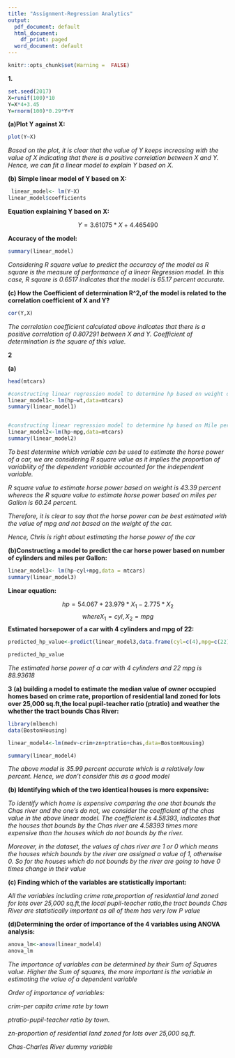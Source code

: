 ---
title: "Assignment-Regression Analytics"
output:
  pdf_document: default
  html_document:
    df_print: paged
  word_document: default
---

```{r setup, include=FALSE}
knitr::opts_chunk$set(Warning =  FALSE)
```

**1.**
```{r}
set.seed(2017) 
X=runif(100)*10 
Y=X*4+3.45 
Y=rnorm(100)*0.29*Y+Y 

```

**(a)Plot Y against X:**

```{r}
plot(Y~X)
```

*Based on the plot, it is clear that the value of Y keeps increasing with the value of X indicating that there is a positive correlation between X and Y. Hence, we can fit a linear model to explain Y based on X.*

\newpage
**(b) Simple linear model of Y based on X:**
```{r}
 linear_model<- lm(Y~X)
linear_model$coefficients

```
**Equation explaining Y based on X:**

$$Y = 3.61075* X +4.465490$$

**Accuracy of the model:**
```{r}

summary(linear_model)

```
*Considering R square value to predict the accuracy of the model as R square is the measure of performance of a linear Regression model. In this case, R square is 0.6517 indicates that the model is 65.17 percent accurate.*



**(c) How the Coefficient of determination R^2,of the model is related to the correlation coefficient of X and Y?**

```{r}
cor(Y,X)

```

*The correlation coefficient calculated above indicates that there is a positive correlation of 0.807291 between X and Y. Coefficient of determination is the square of this value.*

\newpage


**2**


**(a)**
```{r}
head(mtcars)

#constructing linear regression model to determine hp based on weight of the car:
linear_model1<- lm(hp~wt,data=mtcars)
summary(linear_model1)


#constructing linear regression model to determine hp based on Mile per Gallon(mpg) of the car:
linear_model2<-lm(hp~mpg,data=mtcars)
summary(linear_model2)

```

*To best determine which variable can be used to estimate the horse power of a car, we are considering R square value as it implies the proportion of variability of the dependent variable accounted for the independent variable.*


*R square value to estimate horse power based on weight is 43.39 percent whereas the R square value to estimate horse power based on miles per Gallon is 60.24 percent.*

*Therefore, it is clear to say that the horse power can be best estimated with the value of mpg and not based on the weight of the car.*

*Hence, Chris is right about estimating the horse power of the car*

**(b)Constructing a model to predict the car horse power based on number of cylinders and miles per Gallon:**

```{r}
linear_model3<- lm(hp~cyl+mpg,data = mtcars)
summary(linear_model3)

```
**Linear equation:**

$$ hp = 54.067+23.979 * X_1 -2.775*X_2 $$
$$where X_1 = cyl, X_2 = mpg$$
**Estimated horsepower of a car with 4 cylinders and mpg of 22:**
```{r}
predicted_hp_value<-predict(linear_model3,data.frame(cyl=c(4),mpg=c(22)))

predicted_hp_value
```
*The estimated horse power of a car with 4 cylinders and 22 mpg is 88.93618*

\newpage
**3**
**(a) building a model to estimate the median value of owner occupied homes based on crime rate, proportion of residential land zoned for lots over 25,000 sq.ft,the local pupil-teacher ratio (ptratio) and weather the whether the tract bounds Chas River:**
```{r}

library(mlbench)
data(BostonHousing)

linear_model4<-lm(medv~crim+zn+ptratio+chas,data=BostonHousing)

summary(linear_model4)

```
*The above model is 35.99 percent accurate which is a relatively low percent. Hence, we don't consider this as a good model*

**(b) Identifying which of the two identical houses is more expensive:**

*To identify which home is expensive comparing the one that bounds the Chas river and the one's do not, we consider the coefficient of the chas value in the above linear model. The coefficient is 4.58393, indicates that the houses that bounds by the Chas river are 4.58393 times more expensive than the houses which do not bounds by the river.*

*Moreover, in the dataset, the values of chas river are 1 or 0 which means the houses which bounds by the river are assigned a value of 1, otherwise 0. So for the houses which do not bounds by the river are going to have 0 times change in their value*


**(c) Finding which of the variables are statistically important:**

*All the variables including crime rate,proportion of residential land zoned for lots over 25,000 sq.ft,the local pupil-teacher ratio,the tract bounds Chas River are statistically important as all of them has very low P value*

**(d)Determining the order of importance of the 4 variables using ANOVA analysis:**

```{r}

anova_lm<-anova(linear_model4)
anova_lm

```
*The importance of variables can be determined by their Sum of Squares value. Higher the Sum of squares, the more important is the variable in estimating the value of a dependent variable*

*Order of importance of variables:*

*crim-per capita crime rate by town*

*ptratio-pupil-teacher ratio by town.*

*zn-proportion of residential land zoned for lots over 25,000 sq.ft.*

*Chas-Charles River dummy variable*






